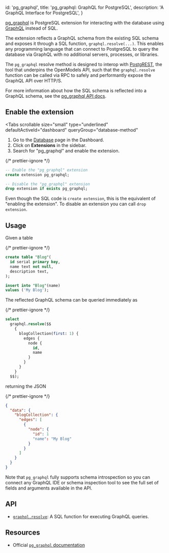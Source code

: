 
  id: 'pg_graphql',
  title: 'pg_graphql: GraphQL for PostgreSQL',
  description: 'A GraphQL Interface for PostgreSQL',
}

[pg_graphql](https://supabase.github.io/pg_graphql/) is PostgreSQL extension for interacting with the database using [GraphQL](https://graphql.org) instead of SQL.

The extension reflects a GraphQL schema from the existing SQL schema and exposes it through a SQL function, `graphql.resolve(...)`. This enables any programming language that can connect to PostgreSQL to query the database via GraphQL with no additional servers, processes, or libraries.

The `pg_graphql` resolve method is designed to interop with [PostgREST](https://postgrest.org/en/stable/index.html), the tool that underpins the OpenModels API, such that the `graphql.resolve` function can be called via RPC to safely and performantly expose the GraphQL API over HTTP/S.

For more information about how the SQL schema is reflected into a GraphQL schema, see the [pg_graphql API docs](https://supabase.github.io/pg_graphql/api/).

## Enable the extension

<Tabs
  scrollable
  size="small"
  type="underlined"
  defaultActiveId="dashboard"
  queryGroup="database-method"
>
<TabPanel id="dashboard" label="Dashboard">

1. Go to the [Database](https://open-models-platform.com/dashboard/project/_/database/tables) page in the Dashboard.
2. Click on **Extensions** in the sidebar.
3. Search for "pg_graphql" and enable the extension.

</TabPanel>
<TabPanel id="sql" label="SQL">

{/* prettier-ignore */}
```sql
-- Enable the "pg_graphql" extension
create extension pg_graphql;

-- Disable the "pg_graphql" extension
drop extension if exists pg_graphql;
```

Even though the SQL code is `create extension`, this is the equivalent of "enabling the extension".
To disable an extension you can call `drop extension`.

</TabPanel>
</Tabs>

## Usage

Given a table

{/* prettier-ignore */}
```sql
create table "Blog"(
  id serial primary key,
  name text not null,
  description text,
);

insert into "Blog"(name)
values ('My Blog');
```

The reflected GraphQL schema can be queried immediately as

{/* prettier-ignore */}
```sql
select
  graphql.resolve($$
    {
      blogCollection(first: 1) {
        edges {
          node {
            id,
            name
          }
        }
      }
    }
  $$);
```

returning the JSON

{/* prettier-ignore */}
```json
{
  "data": {
    "blogCollection": {
      "edges": [
        {
          "node": {
            "id": 1
            "name": "My Blog"
          }
        }
      ]
    }
  }
}
```

Note that `pg_graphql` fully supports schema introspection so you can connect any GraphQL IDE or schema inspection tool to see the full set of fields and arguments available in the API.

## API

- [`graphql.resolve`](https://supabase.github.io/pg_graphql/sql_interface/): A SQL function for executing GraphQL queries.

## Resources

- Official [`pg_graphql` documentation](https://github.com/supabase/pg_graphql)



